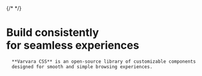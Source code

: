 
<Layout page="homepage">
  <div class="pb-4 flex items-end justify-end col-start-2">
    {/* <ThemeSelector /> */}
  </div>
  <div class="px-4 pt-6 pb-8 flex flex-col justify-center row-start-2 col-start-1 col-end-3 bg-grid-bottom max-w-full">
    <h1 class="m-0 text-5xl md:text-7xl xl:text-8xl">
      Build consistently <br /> for seamless experiences
    </h1>

      **Varvara CSS** is an open-source library of customizable components
      designed for smooth and simple browsing experiences.

  </div>
  <div class="md:col-start-2 row-start-3 bg-grid-left">
    <Code
      code={`@import url('https://unpkg.com/varvara-css@alpha');`}
      lang="css"
      className="mb-4 bg-grid-bottom"
    />
  </div>
</Layout>
